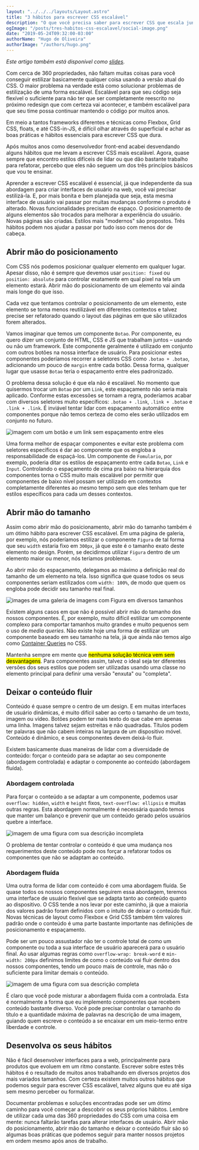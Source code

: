 ```yaml
---
layout: "../../../layouts/Layout.astro"
title: "3 hábitos para escrever CSS escalável"
description: "O que você precisa saber para escrever CSS que escala junto com o seu projeto."
ogImage: "/posts/tres-habitos-css-escalavel/social-image.png"
date: "2019-05-24T09:32:00-03:00"
authorName: "Hugo de Oliveira"
authorImage: "/authors/hugo.png"
---
```


_Este artigo também está disponível como [slides][slides]._

Com cerca de 360 propriedades, não faltam muitas coisas para você conseguir
estilizar basicamente qualquer coisa usando a versão atual do CSS. O maior
problema na verdade está como solucionar problemas de estilização de uma forma
escalável. Escalável para que seu código seja flexível o suficiente para não
ter que ser completamente reescrito no próximo redesign que com certeza vai
acontecer, e também escalável para que seu time possa continuar mantendo
o código por muitos anos.

Em meio a tantos frameworks diferentes e técnicas como Flexbox, Grid CSS,
floats, e até CSS-in-JS, é difícil olhar através do superficial e achar as boas
práticas e hábitos essenciais para escrever CSS que dura.

Após muitos anos como desenvolvedor front-end acabei desvendando alguns
hábitos que me levam a escrever CSS mais escalável. Agora, quase sempre que
encontro estilos difíceis de lidar ou que dão bastante trabalho para refatorar,
percebo que eles não seguem um dos três princípios básicos que vou te ensinar.

Aprender a escrever CSS escalável é essencial, já que independente da sua
abordagem para criar interfaces de usuário na web, você vai precisar
estilizá-la. E, por mais bonita e bem planejada que seja, esta mesma interface
de usuário vai passar por muitas mudanças conforme o produto é alterado. Novas
funcionalidades precisam de espaço. O posicionamento de alguns elementos são
trocados para melhorar a experiência do usuário. Novas páginas são criadas.
Estilos mais "modernos" são propostos. Três hábitos podem nos ajudar a passar
por tudo isso com menos dor de cabeça.

## Abrir mão do posicionamento

Com CSS nós podemos posicionar qualquer elemento em qualquer lugar. Apesar
disso, não é sempre que devemos usar `position: fixed` ou `position: absolute`
para controlar exatamente em qual pixel na tela um elemento estará. Abrir mão
do posicionamento de um elemento vai ainda mais longe do que isso.

Cada vez que tentamos controlar o posicionamento de um elemento, este elemento
se torna menos reutilizável em diferentes contextos e talvez precise ser
refatorado quando o layout das páginas em que são utilizados forem alterados.

Vamos imaginar que temos um componente `Botao`. Por componente, eu quero dizer
um conjunto de HTML, CSS e JS que trabalham juntos – usando ou não um
framework. Este componente geralmente é utilizado em conjunto com outros botões
na nossa interface de usuário. Para posicionar estes componentes poderíamos
recorrer a seletores CSS como `.botao + .botao`, adicionando um pouco de
`margin` entre cada botão. Dessa forma, qualquer lugar que usasse `Botao` teria
o espaçamento entre eles padronizado.

O problema dessa solução é que ela não é escalável. No momento que quisermos
trocar um `Botao` por um `Link`, este espaçamento não seria mais aplicado.
Conforme estas excessões se tornam a regra, poderíamos acabar com diversos
seletores muito específicos: `.botao + .link`, `.link + .botao` e
`.link + .link`. É inviável tentar lidar com espaçamento automático entre
componentes porque não temos certeza de como eles serão utilizados em conjunto
no futuro.

![imagem com um botão e um link sem espaçamento entre
eles](/posts/tres-habitos-css-escalavel/botao-botao.png)

Uma forma melhor de espaçar componentes e evitar este problema com seletores
específicos é dar ao componente que os engloba a responsabilidade de
espaçá-los. Um componente de `Fomulario`, por exemplo, poderia ditar os estilos
de espaçamento entre cada `Botao`, `Link` e `Input`. Controlando o espaçamento
de cima pra baixo na hierarquia dos componentes torna o CSS muito mais
escalável por permitir que componentes de baixo nível possam ser utilizado em
contextos completamente diferentes ao mesmo tempo sem que eles tenham que ter
estilos específicos para cada um desses contextos.

## Abrir mão do tamanho

Assim como abrir mão do posicionamento, abrir mão do tamanho também é um ótimo
hábito para escrever CSS escalável. Em uma página de galeria, por exemplo, nós
poderíamos estilizar o componente `Figura` de tal forma que seu `width` estaria
fixo em `300px`, já que este é o tamanho exato deste elemento no design. Porém,
se decidirmos utilizar `Figura` dentro de um elemento maior ou menor, nós
teríamos problemas.

Ao abrir mão do espaçamento, delegamos ao máximo a definição real do tamanho de
um elemento na tela. Isso significa que quase todos os seus componentes seriam
estilizados com `width: 100%`, de modo que quem os engloba pode decidir seu
tamanho real final.

![images de uma galeria de imagens com Figura em diversos
tamanhos](/posts/tres-habitos-css-escalavel/galeria-diversa.png)

Existem alguns casos em que não é possível abrir mão do tamanho dos nossos
componentes. É, por exemplo, muito difícil estilizar um componente complexo
para comportar tamanhos muito grandes e muito pequenos sem o uso de _media
queries_. Não existe hoje uma forma de estilizar um componente baseado em seu
tamanho na tela, já que ainda não temos algo como [Container
Queries][container-queries] no CSS.

Mantenha sempre em mente que <mark>nenhuma solução técnica vem sem
desvantagens</mark>. Para componentes assim, talvez o ideal seja ter diferentes
versões dos seus estilos que podem ser utilizadas usando uma classe no elemento
principal para definir uma versão "enxuta" ou "completa".

## Deixar o conteúdo fluir

Conteúdo é quase sempre o centro de um design. E em muitas interfaces de
usuário dinâmicas, é muito difícil saber ao certo o tamanho de um texto, imagem
ou vídeo. Botões podem ter mais texto do que cabe em apenas uma linha. Imagens
talvez sejam estreitas e não quadradas. Títulos podem ter palavras que não
cabem inteiras na largura de um dispositivo móvel. Conteúdo é dinâmico, e seus
componentes devem deixá-lo fluir.

Existem basicamente duas maneiras de lidar com a diversidade de conteúdo:
forçar o conteúdo para se adaptar ao seu componente (abordagem controlada)
e adaptar o componente ao conteúdo (abordagem fluída).

### Abordagem controlada

Para forçar o conteúdo a se adaptar a um componente, podemos usar `overflow: hidden`, `width` e `height` fixos, `text-overflow: ellipsis` e muitas outras
regras. Esta abordagem normalmente é necessária quando temos que manter um
balanço e prevenir que um conteúdo gerado pelos usuários quebre a interface.

![imagem de uma figura com sua descrição incompleta](/posts/tres-habitos-css-escalavel/chicago-controlada.png)

O problema de tentar controlar o conteúdo é que uma mudança nos requerimentos
deste conteúdo pode nos forçar a refatorar todos os componentes que não se
adaptam ao conteúdo.

### Abordagem fluída

Uma outra forma de lidar com conteúdo é com uma abordagem fluída. Se quase
todos os nossos componentes seguirem essa abordagem, teremos uma interface de
usuário flexível que se adapta tanto ao conteúdo quanto ao dispositivo. O CSS
tende a nos levar por este caminho, já que a maioria dos valores padrão foram
definidos com o intuito de deixar o conteúdo fluir. Novas técnicas de layout
como Flexbox e Grid CSS também têm valores padrão onde o conteúdo é uma parte
bastante importante nas definições de posicionamento e espaçamento.

Pode ser um pouco assustador não ter o controle total de como um componente ou
toda a sua interface de usuário aparecerá para o usuário final. Ao usar algumas
regras como `overflow-wrap: break-word` e `min-width: 200px` definimos limites
de como o conteúdo vai fluir dentro dos nossos componentes, tendo um pouco mais
de controle, mas não o suficiente para limitar demais o conteúdo.

![imagem de uma figura com sua descrição completa](/posts/tres-habitos-css-escalavel/chicago-fluida.png)

É claro que você pode misturar a abordagem fluída com a controlada. Esta
é normalmente a forma que eu implemento componentes que recebem conteúdo
bastante diverso. Você pode precisar controlar o tamanho do título
e a quantidade máxima de palavras na descrição de uma imagem, guiando quem
escreve o conteúdo a se encaixar em um meio-termo entre liberdade e controle.

## Desenvolva os seus hábitos

Não é fácil desenvolver interfaces para a web, principalmente para produtos que
evoluem em um ritmo constante. Escrever sobre estes três hábitos é o resultado
de muitos anos trabalhando em diversos projetos dos mais variados tamanhos. Com
certeza existem muitos outros hábitos que podemos seguir para escrever CSS
escalável, talvez alguns que eu até siga sem mesmo perceber ou formalizar.

Documentar problemas e soluções encontradas pode ser um ótimo caminho para você
começar a descobrir os seus próprios hábitos. Lembre de utilizar cada uma das
360 propriedades do CSS com uma coisa em mente: nunca faltarão tarefas para
alterar interfaces de usuário. Abrir mão do posicionamento, abrir mão do
tamanho e deixar o conteúdo fluir são só algumas boas práticas que podemos
seguir para manter nossos projetos em ordem mesmo após anos de trabalho.

[container-queries]: https://alistapart.com/article/container-queries-once-more-unto-the-breach/
[slides]: https://speakerdeck.com/hugobessaa/tres-habitos-para-escrever-css-escalavel
